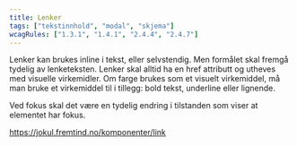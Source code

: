 ```yaml
---
title: Lenker
tags: ["tekstinnhold", "modal", "skjema"]
wcagRules: ["1.3.1", "1.4.1", "2.4.4", "2.4.7"]
---
```


Lenker kan brukes inline i tekst, eller selvstendig. Men formålet skal fremgå tydelig av lenketeksten. Lenker skal alltid ha en href attributt og utheves med visuelle virkemidler. Om farge brukes som et visuelt virkemiddel, må man bruke et virkemiddel til i tillegg: bold tekst, underline eller lignende.

Ved fokus skal det være en tydelig endring i tilstanden som viser at elementet har fokus.

https://jokul.fremtind.no/komponenter/link
